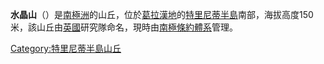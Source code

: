 {{Coord|63|39|S|57|44|W|source:GNIS|display=title}}

'''水晶山'''（{{lang-en|Crystal Hill}}）是[[南極洲|南極洲]]的山丘，位於[[葛拉漢地|葛拉漢地]]的[[特里尼蒂半島|特里尼蒂半島]]南部，海拔高度150米，該山丘由[[英國|英國]]研究隊命名，現時由[[南極條約體系|南極條約體系]]管理。

{{DEFAULTSORT:Crystal Hill}}
[[Category:特里尼蒂半島山丘|Category:特里尼蒂半島山丘]]


{{TrinityPeninsula-geo-stub}}
